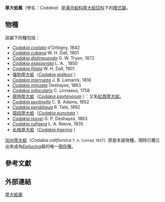 {{Automatic taxobox
|image = Lucinidae - Codakia punctata.JPG
| image_width = 250px
| image_caption = ''[[Codakia_punctata|Codakia punctata]]''
| taxon = Codakia
| authority = Scopoli, 1777
}}
'''厚大蛤属'''（學名：''Codakia''）是[[满月蛤科|满月蛤科]][[厚大蛤亞科|厚大蛤亞科]]下的[[模式屬|模式屬]]。

==物種==
該屬下的種包括{{r|Biolib|Xu 2012}}：
* ''[[Codakia_costata|Codakia costata]]'' d'Orbigny, 1842 
* ''[[Codakia_cubana|Codakia cubana]]'' W. H. Dall, 1901 
* ''[[Codakia_distinguenda|Codakia distinguenda]]'' G. W. Tryon, 1872 
* ''[[Codakia_exasperata|Codakia exasperata]]'' L. A. {{tsl|en|Lovell Augustus Reeve|洛弗爾·奧古斯都·里夫|Reeve}}, 1850 
* ''[[Codakia_filiata|Codakia filiata]]'' W. H. Dall, 1901 
* [[强肋厚大蛤|强肋厚大蛤]]（''[[Codakia_golikovi|Codakia golikovi]]'' {{small|Zorina,1978}}）
* ''[[Codakia_interrupta|Codakia interrupta]]'' J. B. Lamarck, 1816 
* ''[[Codakia_minuata|Codakia minuata]]'' Deshayes, 1863 
* ''[[Codakia_orbicularis|Codakia orbicularis]]'' C. Linnaeus, 1758 
* [[佩特厚大蛤|佩特厚大蛤]]（''[[Codakia_paytenorum|Codakia paytenorum]]'' {{small|(T. Iredale, 1937)}}）：又名[[紅唇厚大蛤|紅唇厚大蛤]]。
* ''[[Codakia_pectinella|Codakia pectinella]]'' C. B. Adams, 1852 
* ''[[Codakia_perobliqua|Codakia perobliqua]]'' R. Tate, 1892 
* [[斑纹厚大蛤|斑纹厚大蛤]]（''[[Codakia_punctata|Codakia punctata]]'' {{small|(Linnaeus, 1758)}}）
* ''[[Codakia_reevei|Codakia reevei]]'' G. P. Deshayes, 1863 
* ''[[Codakia_rufigera|Codakia rufigera]]'' L. A. Reeve, 1835 
* [[长格厚大蛤|长格厚大蛤]]（''[[Codakia_tigerina|Codakia tigerina]]'' {{small|(Linnaeus, 1758)}}）

[[加州厚大蛤|加州厚大蛤]]（''Codakia californica'' <small>T. A. Conrad, 1837</small>）原是本屬物種，現時已獨立出來成為''[[Epilucina|Epilucina]]''屬的唯一[[現存種|現存種]]。

==參考文獻==
{{reflist |refs=
<ref name="Biolib">{{cite web |url=http://www.biolib.cz/en/taxon/id521855/ |title=''Codakia'' |work=Biolib.cz |date=2014 |accessdate=2017-11-29 |archive-date=2017-03-26 |archive-url=https://web.archive.org/web/20170326051443/http://www.biolib.cz/en/taxon/id521855/ |dead-url=no }}</ref>
<ref name="Xu 2012">{{cite book |url=http://www.amazon.cn/%E4%B8%AD%E5%9B%BD%E5%8A%A8%E7%89%A9%E5%BF%97%E2%80%A2%E6%97%A0%E8%84%8A%E6%A4%8E%E5%8A%A8%E7%89%A9-%E5%BE%90%E5%87%A4%E5%B1%B1/dp/B0068F5Y8Y |author=[[徐凤山|徐凤山]] |chapter=一、满月蛤科 Lucinidae Fleming,1828 |title=中国动物志•无脊椎动物 |volume=第48卷 |edition=平装; 第1版 |publisher=[[科学出版社|科学出版社]] |date=2012-01-01 |accessdate=2014-12-07 |isbn=9787030324696 |language=zh-hans |archive-date=2014-12-19 |archive-url=https://web.archive.org/web/20141219122459/http://www.amazon.cn/%E4%B8%AD%E5%9B%BD%E5%8A%A8%E7%89%A9%E5%BF%97%E2%80%A2%E6%97%A0%E8%84%8A%E6%A4%8E%E5%8A%A8%E7%89%A9-%E5%BE%90%E5%87%A4%E5%B1%B1/dp/B0068F5Y8Y |dead-url=no }}</ref>
}}

==外部連結==
{{taxonbar}}
{{Mollusc-stub}}
[[Category:厚大蛤属|]]